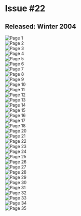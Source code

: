 # Issue #22
## Released: Winter 2004

![Page 1](https://cdn.sitekickremastered.com/images/whoa_magazine/issue_22/1.jpg)  
![Page 2](https://cdn.sitekickremastered.com/images/whoa_magazine/issue_22/2.jpg)  
![Page 3](https://cdn.sitekickremastered.com/images/whoa_magazine/issue_22/3.jpg)  
![Page 4](https://cdn.sitekickremastered.com/images/whoa_magazine/issue_22/4.jpg)  
![Page 5](https://cdn.sitekickremastered.com/images/whoa_magazine/issue_22/5.jpg)  
![Page 6](https://cdn.sitekickremastered.com/images/whoa_magazine/issue_22/6.jpg)  
![Page 7](https://cdn.sitekickremastered.com/images/whoa_magazine/issue_22/7.jpg)  
![Page 8](https://cdn.sitekickremastered.com/images/whoa_magazine/issue_22/8.jpg)  
![Page 9](https://cdn.sitekickremastered.com/images/whoa_magazine/issue_22/9.jpg)  
![Page 10](https://cdn.sitekickremastered.com/images/whoa_magazine/issue_22/10.jpg)  
![Page 11](https://cdn.sitekickremastered.com/images/whoa_magazine/issue_22/11.jpg)  
![Page 12](https://cdn.sitekickremastered.com/images/whoa_magazine/issue_22/12.jpg)  
![Page 13](https://cdn.sitekickremastered.com/images/whoa_magazine/issue_22/13.jpg)  
![Page 14](https://cdn.sitekickremastered.com/images/whoa_magazine/issue_22/14.jpg)  
![Page 15](https://cdn.sitekickremastered.com/images/whoa_magazine/issue_22/15.jpg)  
![Page 16](https://cdn.sitekickremastered.com/images/whoa_magazine/issue_22/16.jpg)  
![Page 17](https://cdn.sitekickremastered.com/images/whoa_magazine/issue_22/17.jpg)  
![Page 18](https://cdn.sitekickremastered.com/images/whoa_magazine/issue_22/18.jpg)  
![Page 20](https://cdn.sitekickremastered.com/images/whoa_magazine/issue_22/20.jpg)  
![Page 21](https://cdn.sitekickremastered.com/images/whoa_magazine/issue_22/21.jpg)  
![Page 22](https://cdn.sitekickremastered.com/images/whoa_magazine/issue_22/22.jpg)  
![Page 23](https://cdn.sitekickremastered.com/images/whoa_magazine/issue_22/23.jpg)  
![Page 24](https://cdn.sitekickremastered.com/images/whoa_magazine/issue_22/24.jpg)  
![Page 25](https://cdn.sitekickremastered.com/images/whoa_magazine/issue_22/25.jpg)  
![Page 26](https://cdn.sitekickremastered.com/images/whoa_magazine/issue_22/26.jpg)  
![Page 27](https://cdn.sitekickremastered.com/images/whoa_magazine/issue_22/27.jpg)  
![Page 28](https://cdn.sitekickremastered.com/images/whoa_magazine/issue_22/28.jpg)  
![Page 29](https://cdn.sitekickremastered.com/images/whoa_magazine/issue_22/29.jpg)  
![Page 30](https://cdn.sitekickremastered.com/images/whoa_magazine/issue_22/30.jpg)  
![Page 31](https://cdn.sitekickremastered.com/images/whoa_magazine/issue_22/31.jpg)  
![Page 32](https://cdn.sitekickremastered.com/images/whoa_magazine/issue_22/32.jpg)  
![Page 33](https://cdn.sitekickremastered.com/images/whoa_magazine/issue_22/33.jpg)  
![Page 34](https://cdn.sitekickremastered.com/images/whoa_magazine/issue_22/34.jpg)  
![Page 35](https://cdn.sitekickremastered.com/images/whoa_magazine/issue_22/35.jpg)  
